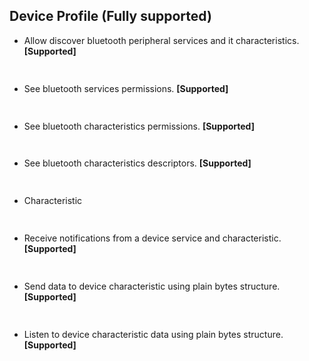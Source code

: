 ## Device Profile **(Fully supported)**

- Allow discover bluetooth peripheral services and it characteristics. **[Supported]**
    ```bash
        
    ```
- See bluetooth services permissions. **[Supported]**
    ```bash
        
    ```
- See bluetooth characteristics permissions. **[Supported]**
    ```bash
        
    ```
- See bluetooth characteristics descriptors. **[Supported]**
    ```bash
        
    ```
- Characteristic
    ```bash
        
    ```
- Receive notifications from a device service and characteristic. **[Supported]**
    ```bash
        
    ```
- Send data to device characteristic using plain bytes structure. **[Supported]**
    ```bash
        
    ```
- Listen to device characteristic data using plain bytes structure. **[Supported]**
    ```bash
        
    ```
